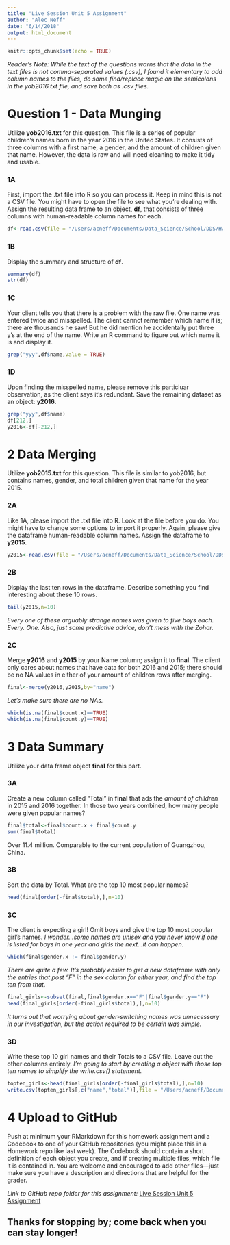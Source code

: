 ```yaml
---
title: "Live Session Unit 5 Assignment"
author: "Alec Neff"
date: "6/14/2018"
output: html_document
---
```


```r
knitr::opts_chunk$set(echo = TRUE)
```
*Reader's Note: While the text of the questions warns that the data in the text files is not comma-separated values (.csv), I found it elementary to add column names to the files, do some find/replace magic on the semicolons in the yob2016.txt file, and save both as .csv files.*

# Question 1 - Data Munging
Utilize **yob2016.txt** for this question.  This file is a series of popular children’s names born in the year 2016 in the United States.  It consists of three columns with a first name, a gender, and the amount of children given that name.  However, the data is raw and will need cleaning to make it tidy and usable.

### 1A
First, import the .txt file into R so you can process it.  Keep in mind this is not a CSV file.  You might have to open the file to see what you’re dealing with.  Assign the resulting data frame to an object, **df**, that consists of three columns with human-readable column names for each.

```r
df<-read.csv(file = "/Users/acneff/Documents/Data_Science/School/DDS/HW5/yob2016.csv")
```

### 1B
Display the summary and structure of **df**.

```r
summary(df)
str(df)
```

### 1C
Your client tells you that there is a problem with the raw file.  One name was entered twice and misspelled.  The client cannot remember which name it is; there are thousands he saw! But he did mention he accidentally put three y’s at the end of the name.  Write an R command to figure out which name it is and display it.

```r
grep("yyy",df$name,value = TRUE)
```

### 1D
Upon finding the misspelled name, please remove this particluar observation, as the client says it's redundant.  Save the remaining dataset as an object: **y2016**.
```r
grep("yyy",df$name)
df[212,]
y2016<-df[-212,]
```

# 2 Data Merging
Utilize **yob2015.txt** for this question.  This file is similar to yob2016, but contains names, gender, and total children given that name for the year 2015.

### 2A
Like 1A, please import the .txt file into R.  Look at the file before you do.  You might have to change some options to import it properly.  Again, please give the dataframe human-readable column names.  Assign the dataframe to **y2015**.
```r
y2015<-read.csv(file = "/Users/acneff/Documents/Data_Science/School/DDS/HW5/yob2015.csv")
```

### 2B
Display the last ten rows in the dataframe.  Describe something you find interesting about these 10 rows.
```r
tail(y2015,n=10)
```
*Every one of these arguably strange names was given to five boys each.  Every.  One.  Also, just some predictive advice, don't mess with the Zohar.*

### 2C
Merge **y2016** and **y2015** by your Name column; assign it to **final**.  The client only cares about names that have data for both 2016 and 2015; there should be no NA values in either of your amount of children rows after merging.
```r
final<-merge(y2016,y2015,by="name")
```
*Let's make sure there are no NAs.*
```r
which(is.na(final$count.x)==TRUE)
which(is.na(final$count.y)==TRUE)
```

# 3 Data Summary
Utilize your data frame object **final** for this part.

### 3A
Create a new column called "Total" in **final** that ads the *amount of children* in 2015 and 2016 together.  In those two years combined, how many people were given popular names?
```r
final$total<-final$count.x + final$count.y
sum(final$total)
```
Over 11.4 million.  Comparable to the current population of Guangzhou, China.

### 3B
Sort the data by Total.  What are the top 10 most popular names?
```r
head(final[order(-final$total),],n=10)
```

### 3C
The client is expecting a girl! Omit boys and give the top 10 most popular girl's names.
*I wonder...some names are unisex and you never know if one is listed for boys in one year and girls the next...it can happen.*
```r
which(final$gender.x != final$gender.y)
```
*There are quite a few.  It's probably easier to get a new dataframe with only the entries that post "F" in the sex column for either year, and find the top ten from that.*
```r
final_girls<-subset(final,final$gender.x=="F"|final$gender.y=="F")
head(final_girls[order(-final_girls$total),],n=10)
```
*It turns out that worrying about gender-switching names was unnecessary in our investigation, but the action required to be certain was simple.*

### 3D
Write these top 10 girl names and their Totals to a CSV file.  Leave out the other columns entirely.
*I'm going to start by creating a object with those top ten names to simplify the write.csv() statement.*
```r
topten_girls<-head(final_girls[order(-final_girls$total),],n=10)
write.csv(topten_girls[,c("name","total")],file = "/Users/acneff/Documents/Data_Science/School/DDS/HW5/topten_girls.csv",row.names = FALSE)
```

# 4 Upload to GitHub
Push at minimum your RMarkdown for this homework assignment and a Codebook to one of your GitHub repositories (you might place this in a Homework repo like last week).  The Codebook should contain a short definition of each object you create, and if creating multiple files, which file it is contained in.  You are welcome and encouraged to add other files—just make sure you have a description and directions that are helpful for the grader.

*Link to GitHub repo folder for this assignment:*
[Live Session Unit 5 Assignment](https://github.com/acneff/smu_msds_hw/tree/master/6306/HW5)

## Thanks for stopping by; come back when you can stay longer!